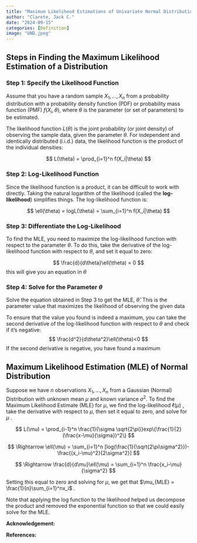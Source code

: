 ```yaml
---
title: "Maximum Likelihood Estimations of Univariate Normal Distributions"
author: "Clarete, Jack C."
date: "2024-09-15"
categories: [Definition]
image: "UND.jpeg"
---
```


## Steps in Finding the Maximum Likelihood Estimation of a Distribution

### Step 1: Specify the Likelihood Function

Assume that you have a random sample $X_1, ... , X_n$ from a probability distribution with a probability density function (PDF) or probability mass function (PMF) $f(X_i,\theta)$, where $\theta$ is the parameter (or set of parameters) to be estimated.

The likelihood function $L(\theta)$ is the joint probability (or joint density) of observing the sample data, given the parameter 
$\theta$. For independent and identically distributed (i.i.d.) data, the likelihood function is the product of the individual densities:

$$
L(\theta) = \prod_{i=1}^n f(X_i|\theta)
$$

### Step 2: Log-Likelihood Function

Since the likelihood function is a product, it can be difficult to work with directly. Taking the natural logarithm of the likelihood (called the **log-likelihood**) simplifies things. The log-likelihood function is:

$$
\ell(\theta) = logL(\theta) = \sum_{i=1}^n f(X_i|\theta)
$$

### Step 3: Differentiate the Log-Likelihood

To find the MLE, you need to maximize the log-likelihood function with respect to the parameter $\theta$. To do this, take the derivative of the log-likelihood function with respect to $\theta$, and set it equal to zero:

$$
\frac{d}{d\theta}\ell(\theta) = 0
$$
this will give you an equation in $\theta$ 


### Step 4: Solve for the Parameter $\theta$

Solve the equation obtained in Step 3 to get the MLE, $\hat{\theta}$. This is the parameter value that maximizes the likelihood of observing the given data

To ensure that the value you found is indeed a maximum, you can take the second derivative of the log-likelihood function with respect to $\theta$ and check if it's negative:
$$
\frac{d^2}{d\theta^2}\ell(\theta)<0
$$
If the second derivative is negative, you have found a maximum



## Maximum Likelihood Estimation (MLE) of Normal Distribution

Suppose we have $n$ observations $X_1, ..., X_n$ from a Gaussian (Normal) Distribution with unknown mean $\mu$ and known variance $\sigma^2$. To find the Maximum Likelihood Estimate (MLE) for $\mu$, we find the log-likelihood $\ell(\mu)$ , take the derivative with respect to $\mu$, then set it equal to zero, and solve for $\mu$ .

$$
L(\mu) = \prod_{i-1}^n \frac{1}{\sigma \sqrt{2\pi}}exp\{\frac{1}{2}(\frac{x-\mu}{\sigma})^2\}
$$

$$
\Rightarrow \ell(\mu) = \sum_{i=1}^n [log(\frac{1}{\sqrt{2\pi\sigma^2}})-\frac{(x_i-\mu)^2}{2\sigma^2}]
$$

$$
\Rightarrow \frac{d}{d\mu}\ell(\mu) = \sum_{i=1}^n \frac{x_i-\mu}{\sigma^2}
$$

Setting this equal to zero and solving for $\mu$, we get that $\mu_{MLE} = \frac{1}{n}\sum_{i=1}^nx_i$ .

Note that applying the log function to the likelihood helped us decompose the product and removed the exponential function so that we could easily solve for the MLE.


**Acknowledgement:**

**References:** 